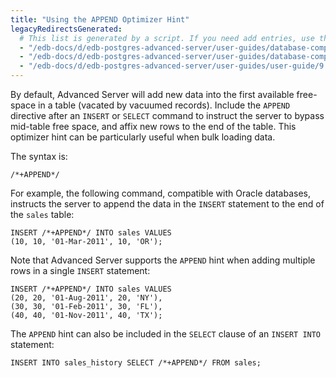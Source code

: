 ```yaml
---
title: "Using the APPEND Optimizer Hint"
legacyRedirectsGenerated:
  # This list is generated by a script. If you need add entries, use the `legacyRedirects` key.
  - "/edb-docs/d/edb-postgres-advanced-server/user-guides/database-compatibility-for-oracle-developers-guide/9.6/Database_Compatibility_for_Oracle_Developers_Guide_v9.6.1.043.html"
  - "/edb-docs/d/edb-postgres-advanced-server/user-guides/database-compatibility-for-oracle-developers-guide/9.5/Database_Compatibility_for_Oracle_Developers_Guide.1.126.html"
  - "/edb-docs/d/edb-postgres-advanced-server/user-guides/user-guide/9.5/EDB_Postgres_Enterprise_Guide.1.135.html"
---
```


<div id="using_the_append_optimizer_hint" class="registered_link"></div>

By default, Advanced Server will add new data into the first available free-space in a table (vacated by vacuumed records). Include the `APPEND` directive after an `INSERT` or `SELECT` command to instruct the server to bypass mid-table free space, and affix new rows to the end of the table. This optimizer hint can be particularly useful when bulk loading data.

The syntax is:

```text
/*+APPEND*/
```

For example, the following command, compatible with Oracle databases, instructs the server to append the data in the `INSERT` statement to the end of the `sales` table:

```text
INSERT /*+APPEND*/ INTO sales VALUES
(10, 10, '01-Mar-2011', 10, 'OR');
```

Note that Advanced Server supports the `APPEND` hint when adding multiple rows in a single `INSERT` statement:

```text
INSERT /*+APPEND*/ INTO sales VALUES
(20, 20, '01-Aug-2011', 20, 'NY'),
(30, 30, '01-Feb-2011', 30, 'FL'),
(40, 40, '01-Nov-2011', 40, 'TX');
```

The `APPEND` hint can also be included in the `SELECT` clause of an `INSERT INTO` statement:

```text
INSERT INTO sales_history SELECT /*+APPEND*/ FROM sales;
```
